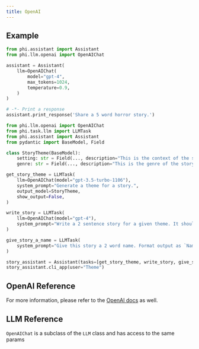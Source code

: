 ```yaml
---
title: OpenAI
---
```


## Example

<CodeGroup>

```python assistant.py
from phi.assistant import Assistant
from phi.llm.openai import OpenAIChat

assistant = Assistant(
    llm=OpenAIChat(
        model="gpt-4",
        max_tokens=1024,
        temperature=0.9,
    )
)

# -*- Print a response
assistant.print_response('Share a 5 word horror story.')
```

```python LLMTask
from phi.llm.openai import OpenAIChat
from phi.task.llm import LLMTask
from phi.assistant import Assistant
from pydantic import BaseModel, Field

class StoryTheme(BaseModel):
    setting: str = Field(..., description="This is the context of the story. If not available, provide a random setting.",)
    genre: str = Field(..., description="This is the genre of the story. If not provided, select horror.")

get_story_theme = LLMTask(
    llm=OpenAIChat(model="gpt-3.5-turbo-1106"),
    system_prompt="Generate a theme for a story.",
    output_model=StoryTheme,
    show_output=False,
)

write_story = LLMTask(
    llm=OpenAIChat(model="gpt-4"),
    system_prompt="Write a 2 sentence story for a given theme. It should be less than 30 words.",
)

give_story_a_name = LLMTask(
    system_prompt="Give this story a 2 word name. Format output as `Name: {name}`. Don't surround with quotes.",
)

story_assistant = Assistant(tasks=[get_story_theme, write_story, give_story_a_name])
story_assistant.cli_app(user="Theme")
```

</CodeGroup>

## OpenAI Reference

For more information, please refer to the [OpenAI docs](https://platform.openai.com/docs/api-reference/chat/create) as well.

<Snippet file = "llm-openai-reference.mdx"/>

## LLM Reference

`OpenAIChat` is a subclass of the `LLM` class and has access to the same params

<Snippet file="llm-base-reference.mdx" />